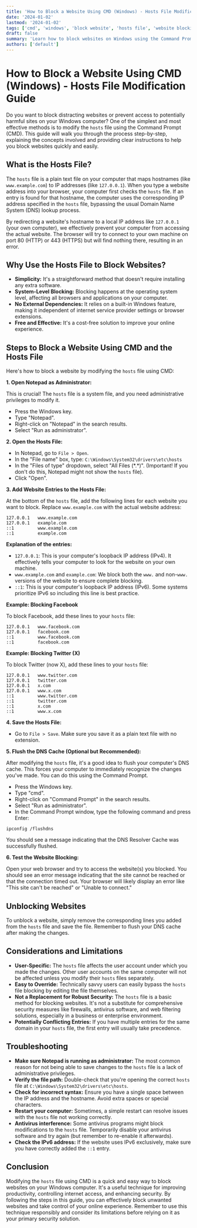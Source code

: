 ```yaml
---
title: 'How to Block a Website Using CMD (Windows) - Hosts File Modification Guide'
date: '2024-01-02'
lastmod: '2024-01-02'
tags: ['cmd', 'windows', 'block website', 'hosts file', 'website blocking', 'notepad', 'security', 'productivity']
draft: false
summary: 'Learn how to block websites on Windows using the Command Prompt (CMD) by modifying the hosts file. A simple and effective method to improve productivity, security, and control internet access.'
authors: ['default']
---
```


# How to Block a Website Using CMD (Windows) - Hosts File Modification Guide

Do you want to block distracting websites or prevent access to potentially harmful sites on your Windows computer?  One of the simplest and most effective methods is to modify the `hosts` file using the Command Prompt (CMD). This guide will walk you through the process step-by-step, explaining the concepts involved and providing clear instructions to help you block websites quickly and easily.

## What is the Hosts File?

The `hosts` file is a plain text file on your computer that maps hostnames (like `www.example.com`) to IP addresses (like `127.0.0.1`).  When you type a website address into your browser, your computer first checks the `hosts` file. If an entry is found for that hostname, the computer uses the corresponding IP address specified in the `hosts` file, bypassing the usual Domain Name System (DNS) lookup process.

By redirecting a website's hostname to a local IP address like `127.0.0.1` (your own computer), we effectively prevent your computer from accessing the actual website.  The browser will try to connect to your own machine on port 80 (HTTP) or 443 (HTTPS) but will find nothing there, resulting in an error.

## Why Use the Hosts File to Block Websites?

*   **Simplicity:**  It's a straightforward method that doesn't require installing any extra software.
*   **System-Level Blocking:** Blocking happens at the operating system level, affecting all browsers and applications on your computer.
*   **No External Dependencies:**  It relies on a built-in Windows feature, making it independent of internet service provider settings or browser extensions.
*   **Free and Effective:**  It's a cost-free solution to improve your online experience.

## Steps to Block a Website Using CMD and the Hosts File

Here's how to block a website by modifying the `hosts` file using CMD:

**1. Open Notepad as Administrator:**

This is crucial! The `hosts` file is a system file, and you need administrative privileges to modify it.

*   Press the Windows key.
*   Type "Notepad".
*   Right-click on "Notepad" in the search results.
*   Select "Run as administrator".

**2. Open the Hosts File:**

*   In Notepad, go to `File > Open`.
*   In the "File name" box, type:  `C:\Windows\System32\drivers\etc\hosts`
*   In the "Files of type" dropdown, select "All Files (\*.\*)".  (Important! If you don't do this, Notepad might not show the `hosts` file).
*   Click "Open".

**3. Add Website Entries to the Hosts File:**

At the bottom of the `hosts` file, add the following lines for each website you want to block.  Replace `www.example.com` with the actual website address:

```
127.0.0.1   www.example.com
127.0.0.1   example.com
::1         www.example.com
::1         example.com
```

**Explanation of the entries:**

*   `127.0.0.1`: This is your computer's loopback IP address (IPv4).  It effectively tells your computer to look for the website on your own machine.
*   `www.example.com` and `example.com`:  We block both the `www.` and non-`www.` versions of the website to ensure complete blocking.
*   `::1`: This is your computer's loopback IP address (IPv6). Some systems prioritize IPv6 so including this line is best practice.

**Example: Blocking Facebook**

To block Facebook, add these lines to your `hosts` file:

```
127.0.0.1   www.facebook.com
127.0.0.1   facebook.com
::1         www.facebook.com
::1         facebook.com
```

**Example: Blocking Twitter (X)**

To block Twitter (now X), add these lines to your `hosts` file:

```
127.0.0.1   www.twitter.com
127.0.0.1   twitter.com
127.0.0.1   x.com
127.0.0.1   www.x.com
::1         www.twitter.com
::1         twitter.com
::1         x.com
::1         www.x.com
```

**4. Save the Hosts File:**

*   Go to `File > Save`.  Make sure you save it as a plain text file with no extension.

**5. Flush the DNS Cache (Optional but Recommended):**

After modifying the `hosts` file, it's a good idea to flush your computer's DNS cache. This forces your computer to immediately recognize the changes you've made.  You can do this using the Command Prompt.

*   Press the Windows key.
*   Type "cmd".
*   Right-click on "Command Prompt" in the search results.
*   Select "Run as administrator".
*   In the Command Prompt window, type the following command and press Enter:

```
ipconfig /flushdns
```

You should see a message indicating that the DNS Resolver Cache was successfully flushed.

**6. Test the Website Blocking:**

Open your web browser and try to access the website(s) you blocked.  You should see an error message indicating that the site cannot be reached or that the connection timed out.  Your browser will likely display an error like "This site can't be reached" or "Unable to connect."

## Unblocking Websites

To unblock a website, simply remove the corresponding lines you added from the `hosts` file and save the file.  Remember to flush your DNS cache after making the changes.

## Considerations and Limitations

*   **User-Specific:** The `hosts` file affects the user account under which you made the changes. Other user accounts on the same computer will not be affected unless you modify their `hosts` files separately.
*   **Easy to Override:**  Technically savvy users can easily bypass the `hosts` file blocking by editing the file themselves.
*   **Not a Replacement for Robust Security:**  The `hosts` file is a basic method for blocking websites. It's not a substitute for comprehensive security measures like firewalls, antivirus software, and web filtering solutions, especially in a business or enterprise environment.
*   **Potentially Conflicting Entries:**  If you have multiple entries for the same domain in your `hosts` file, the first entry will usually take precedence.

## Troubleshooting

*   **Make sure Notepad is running as administrator:**  The most common reason for not being able to save changes to the `hosts` file is a lack of administrative privileges.
*   **Verify the file path:** Double-check that you're opening the correct `hosts` file at `C:\Windows\System32\drivers\etc\hosts`.
*   **Check for incorrect syntax:** Ensure you have a single space between the IP address and the hostname. Avoid extra spaces or special characters.
*   **Restart your computer:** Sometimes, a simple restart can resolve issues with the `hosts` file not working correctly.
*   **Antivirus interference:**  Some antivirus programs might block modifications to the `hosts` file.  Temporarily disable your antivirus software and try again (but remember to re-enable it afterwards).
*   **Check the IPv6 address:** If the website uses IPv6 exclusively, make sure you have correctly added the `::1` entry.

## Conclusion

Modifying the `hosts` file using CMD is a quick and easy way to block websites on your Windows computer.  It's a useful technique for improving productivity, controlling internet access, and enhancing security.  By following the steps in this guide, you can effectively block unwanted websites and take control of your online experience.  Remember to use this technique responsibly and consider its limitations before relying on it as your primary security solution.